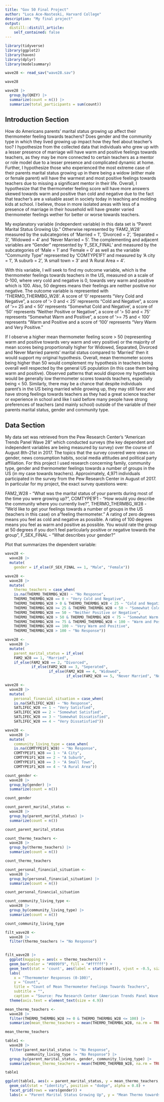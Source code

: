 ```yaml
---
title: "Gov 50 Final Project"
author: "Luca Ace-Nasteski, Harvard College"
description: "My final project"
output:
  distill::distill_article:
    self_contained: false
---
```


```r

library(tidyverse)
library(ggplot2)
library(haven)
library(dplyr)
library(modelsummary)

wave28 <- read_sav("wave28.sav")

wave28 

```

```r
wave28 |>
  group_by(QKEY) |>
  summarize(count = n()) |>
  summarize(total_participants = sum(count))
```

## Introduction Section

How do Americans parents' marital status growing up affect their thermometer feeling towards teachers? Does gender and the community type in which they lived growing up impact how they feel about teacher's too? I hypothesize from the collected data that individuals who grew up with a lesser presence of marriage will have warm and positive feelings towards teachers, as they may be more connected to certain teachers as a mentor or role model due to a lesser presence and complicated dynamic at home. Further, I hypothesize those who experienced the most extreme case of their parents marital status growing up in there being a widow (either male or female parent) will have the warmest and most positive feelings towards teachers due to missing a significant mentor in their life. Overall, I hypothesize that the thermometer feeling score will have more answers skewed towards warm and positive than cold and negative due to the fact that teacher's are a valuable asset in society today in teaching and molding kids at school. I believe, those in more isolated areas with less of a presence of marriage in their household will have greater varied thermometer feelings wether for better or worse towards teachers.

My explanatory variable (independent variable) in this data set is “Parent Marital Status Growing Up.” Otherwise represented by ‘FAM2_W28’ measured by the subcategories of ‘Married = 1’, ‘Divorced = 2’, ‘Separated = 3’, ‘Widowed = 4’ and ‘Never Married = 5’. The complementing and adjacent variables are “Gender” represented by ‘F_SEX_FINAL’ and measured by the subcategories of ‘Male = 1’ and ‘Female = 0’ as well as the variable “Community Type” represented by ‘COMTYPE1F1’ and measured by ‘A city = 1’, ‘A suburb = 2’, ‘A small town = 3’ and ‘A Rural Area = 4’. 

With this variable, I will seek to find my outcome variable, which is the thermometer feelings towards teachers in the US, measured on a scale of 0-100, where very cold and negative is 0, towards very warm and positive which is 100. Also, 50 degrees means their feelings are neither positive nor negative. The outcome variable is represented with ‘THERMO_THERMBG_W28’. A score of ‘0’ represents “Very Cold and Negative”, a score of ‘> 0 and < 25’ represents “Cold and Negative”, a score of ‘>= 25 and < 50’ represents “Somewhat Cold and Negative’, a score of ‘50’ represents “Neither Positive or Negative”, a score of  ‘> 50 and < 75’ represents “Somewhat Warm and Positive”, a score of ‘>= 75 and < 100’ represents “Warm and Positive and a score of ‘100’ represents “Very Warm and Very Positive.”

If I observe a higher mean thermometer feeling score > 50 (representing warm and positive towards very warm and very positive) or the majority of mean scores being proportionally higher for Widowed, Separated, Divorced and Never Married parents’ marital status compared to ‘Married’ then it would support my original hypothesis. Overall, mean thermometer scores being higher than 50 would complement my hypothesis in teachers being overall well respected by the general US population (in this case them being warm and positive). Observed patterns that would disprove my hypothesis would be generally low thermometer scores towards teachers, especially being < 50. Similarly, there may be a chance that despite individuals parent's in the US being married while growing up, they may still favor and have strong feelings towards teachers as they had a great science teacher or experience in school and like I said before many people have strong preferences of teachers (and mainly school) outside of the variable of their parents marital status, gender and community type. 

## Data Section

My data set was retrieved from the Pew Research Center's "American Trends Panel Wave 28" which conducted surveys (the key dependent and independent variables are being measured by survey) over the course of August 8th-21st in 2017. The topics that the survey covered were views on gender, news consumption habits, social media attitudes and political party affiliation. For this project I used research concerning family, community type, gender and thermometer feelings towards a number of groups in the US (in my case towards teachers). Approximately, 4,971 individuals participated in the survey from the Pew Research Center in August of 2017. In particular for my project, the exact survey questions were: 

FAM2_W28 - "What was the marital status of your parents during most of the time you were growing up?", COMTYPE1F1 - "How would you describe the community where you currently live?", THERMO_THERMBG_W28 - "We'd like to get your feelings towards a number of groups in the US (teachers in this case) on a "feeling thermometer." A rating of zero degrees means you feel as cold and negative as possible. A rating of 100 degrees means you feel as warm and positive as possible. You would rate the group at 50 degrees if you don't feel particularly positive or negative towards the group", F_SEX_FINAL - "What describes your gender?"

Plot that summarizes the dependent variable: 


```r

wave28 <- 
  wave28 |>
  mutate(
    gender = if_else(F_SEX_FINAL == 1, "Male", "Female"))

wave28 <- 
  wave28 |>
  mutate(
    thermo_teachers = case_when(
    is.na(THERMO_THERMBG_W28) ~ "No Response",
    THERMO_THERMBG_W28 == 0 ~ "Very Cold and Negative",
    THERMO_THERMBG_W28 > 0 & THERMO_THERMBG_W28 < 25 ~ "Cold and Negative",
    THERMO_THERMBG_W28 >= 25 & THERMO_THERMBG_W28 < 50 ~ "Somewhat Cold and Negative",
    THERMO_THERMBG_W28 == 50 ~ "Neither Positive or Negative",
    THERMO_THERMBG_W28 > 50 & THERMO_THERMBG_W28 < 75 ~ "Somewhat Warm and Positive",
    THERMO_THERMBG_W28 >= 75 & THERMO_THERMBG_W28 < 100 ~ "Warm and Positive",
    THERMO_THERMBG_W28 == 100 ~ "Very Warm and Positive",
    THERMO_THERMBG_W28 > 100 ~ "No Response")) 

wave28 <- 
  wave28 |>
  mutate(
    parent_marital_status = if_else(
    FAM2_W28 == 1, "Married",
    if_else(FAM2_W28 == 2, "Divorced",
            if_else(FAM2_W28 == 3, "Seperated",
                    if_else(FAM2_W28 == 4, "Widowed",
                            if_else(FAM2_W28 == 5, "Never Married", "No Response"))))))

wave28 <- 
  wave28 |>
  mutate(
    personal_financial_situation = case_when(
    is.na(SATLIFEC_W28) ~ "No Response",
    SATLIFEC_W28 == 1 ~ "Very Satisfied",
    SATLIFEC_W28 == 2 ~ "Somewhat Satisfied",
    SATLIFEC_W28 == 3 ~ "Somewhat Dissatisfied",
    SATLIFEC_W28 == 4 ~ "Very Dissatisfied"))

wave28 <- 
  wave28 |>
  mutate(
    community_living_type = case_when(
    is.na(COMTYPE1F1_W28) ~ "No Response",
    COMTYPE1F1_W28 == 1 ~ "A City",
    COMTYPE1F1_W28 == 2 ~ "A Suburb",
    COMTYPE1F1_W28 == 3 ~ "A Small Town",
    COMTYPE1F1_W28 == 4 ~ "A Rural Area")) 

```

```r

count_gender <- 
  wave28 |>
  group_by(gender) |>
  summarize(count = n())

count_gender

count_parent_marital_status <- 
  wave28 |>
  group_by(parent_marital_status) |>
  summarize(count = n())

count_parent_marital_status

count_thermo_teachers <-
  wave28 |>
  group_by(thermo_teachers) |>
  summarize(count = n())

count_thermo_teachers

count_personal_financial_situation <-
  wave28 |>
  group_by(personal_financial_situation) |>
  summarize(count = n())

count_personal_financial_situation

count_community_living_type <-
  wave28 |>
  group_by(community_living_type) |>
  summarize(count = n())

count_community_living_type

```

```r

filt_wave28 <- 
  wave28 |>
  filter(thermo_teachers != "No Response")
  

filt_wave28 |>
  ggplot(mapping = aes(x = thermo_teachers)) +
  geom_bar(color = "#0099f9", fill = "#ffffff") +
  geom_text(stat = 'count', aes(label = stat(count)), vjust = -0.5, size = 2.5, color = "#123455") +
  labs(
    x = "Thermometer Responses (0-100)",
    y = "Count",
    title = "Count of Mean Thermometer Feelings Towards Teachers",
    subtitle = "",
    caption = "Source: Pew Research Center (American Trends Panel Wave 28)") + 
  theme(axis.text = element_text(size = 4.9))

```


```r

mean_thermo_teachers <- 
  wave28 |>
  filter(THERMO_THERMBG_W28 >= 0 & THERMO_THERMBG_W28 <= 100) |>
  summarize(mean_thermo_teachers = mean(THERMO_THERMBG_W28, na.rm = TRUE))

mean_thermo_teachers
```

```r

table1 <- 
  wave28 |>
  filter(parent_marital_status != "No Response",
         community_living_type != "No Response") |>
  group_by(parent_marital_status, gender, community_living_type) |>
  summarize(mean_thermo_teachers = mean(THERMO_THERMBB_W28, na.rm = TRUE)) 

table1 

ggplot(table1, aes(x = parent_marital_status, y = mean_thermo_teachers, fill = community_living_type)) +
  geom_col(stat = "identity", position = "dodge", alpha = 0.8) +
  facet_grid(rows = vars(gender)) +
  labs(x = "Parent Marital Status Growing Up", y = "Mean Thermo towards Teachers (0-100)", title = "Comparison of Mean Thermo towards Teachers by Parent's Marital Status Growing Up")


```




